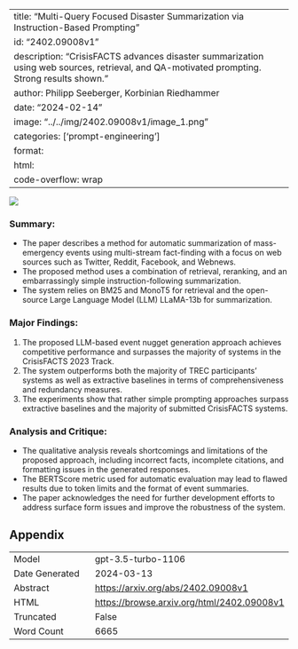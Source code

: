 
---
title: "Multi-Query Focused Disaster Summarization via Instruction-Based Prompting"
id: "2402.09008v1"
description: "CrisisFACTS advances disaster summarization using web sources, retrieval, and QA-motivated prompting. Strong results shown."
author: Philipp Seeberger, Korbinian Riedhammer
date: "2024-02-14"
image: "../../img/2402.09008v1/image_1.png"
categories: ['prompt-engineering']
format:
  html:
    code-overflow: wrap
---

![](../../img/2402.09008v1/image_1.png)

### **Summary:**
- The paper describes a method for automatic summarization of mass-emergency events using multi-stream fact-finding with a focus on web sources such as Twitter, Reddit, Facebook, and Webnews.
- The proposed method uses a combination of retrieval, reranking, and an embarrassingly simple instruction-following summarization.
- The system relies on BM25 and MonoT5 for retrieval and the open-source Large Language Model (LLM) LLaMA-13b for summarization.

### Major Findings:
1. The proposed LLM-based event nugget generation approach achieves competitive performance and surpasses the majority of systems in the CrisisFACTS 2023 Track.
2. The system outperforms both the majority of TREC participants’ systems as well as extractive baselines in terms of comprehensiveness and redundancy measures.
3. The experiments show that rather simple prompting approaches surpass extractive baselines and the majority of submitted CrisisFACTS systems.

### Analysis and Critique:
- The qualitative analysis reveals shortcomings and limitations of the proposed approach, including incorrect facts, incomplete citations, and formatting issues in the generated responses.
- The BERTScore metric used for automatic evaluation may lead to flawed results due to token limits and the format of event summaries.
- The paper acknowledges the need for further development efforts to address surface form issues and improve the robustness of the system.

## Appendix

|          |          |
|----------|----------|
| Model     | gpt-3.5-turbo-1106       |
| Date Generated     | 2024-03-13       |
| Abstract | [https://arxiv.org/abs/2402.09008v1](https://arxiv.org/abs/2402.09008v1)        |
| HTML     | [https://browse.arxiv.org/html/2402.09008v1](https://browse.arxiv.org/html/2402.09008v1)       |
| Truncated       | False       |
| Word Count       | 6665       |